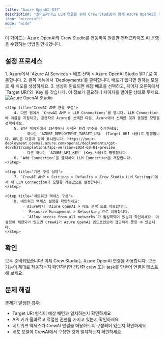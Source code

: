```yaml
---
title: "Azure OpenAI 설정"
description: "엔터프라이즈 LLM 연결을 위해 Crew Studio와 함께 Azure OpenAI를 구성합니다"
icon: "microsoft"
mode: "wide"
---
```


이 가이드는 Azure OpenAI와 Crew Studio를 연동하여 원활한 엔터프라이즈 AI 운영을 수행하는 방법을 안내합니다.

## 설정 프로세스

<Steps>
    <Step title="Azure OpenAI Studio 접속">
        1. Azure에서 `Azure AI Services > 배포 선택 > Azure OpenAI Studio 열기`로 이동합니다.
        2. 왼쪽 메뉴에서 `Deployments`를 클릭합니다. 배포가 없다면 원하는 모델로 새 배포를 생성하세요.
        3. 생성이 완료되면 해당 배포를 선택하고, 페이지 오른쪽에서 `Target URI`와 `Key`를 찾습니다. 이 정보가 필요하니 페이지를 열어둔 상태로 두세요.
            <Frame>
                <img src="/images/enterprise/azure-openai-studio.png" alt="Azure OpenAI Studio" />
            </Frame>
    </Step>

    <Step title="CrewAI AMP 연결 구성">
        4. 다른 탭에서 `CrewAI AMP > LLM Connections`를 엽니다. LLM Connection에 이름을 지정하고, 공급자로 Azure를 선택한 다음, Azure에서 선택한 것과 동일한 모델을 선택하세요.
        5. 같은 페이지에서 3단계에서 가져온 환경 변수를 추가하세요:
            - 하나는 `AZURE_DEPLOYMENT_TARGET_URL` (Target URI 사용)로 명명합니다. URL은 다음과 같이 표시됩니다: https://your-deployment.openai.azure.com/openai/deployments/gpt-4o/chat/completions?api-version=2024-08-01-preview
            - 다른 하나는 `AZURE_API_KEY` (Key 사용)로 명명합니다.
        6. `Add Connection`을 클릭하여 LLM Connection을 저장합니다.
    </Step>

    <Step title="기본 구성 설정">
        7. `CrewAI AMP > Settings > Defaults > Crew Studio LLM Settings`에서 새 LLM Connection과 모델을 기본값으로 설정합니다.
    </Step>

    <Step title="네트워크 액세스 구성">
        8. 네트워크 액세스 설정을 확인하세요:
            - Azure에서 `Azure OpenAI > 배포 선택`으로 이동합니다.
            - `Resource Management > Networking`으로 이동합니다.
            - `Allow access from all networks`가 활성화되어 있는지 확인하세요. 이 설정이 제한되어 있으면 CrewAI가 Azure OpenAI 엔드포인트에 접근하지 못할 수 있습니다.
    </Step>
</Steps>

## 확인

모두 준비되었습니다! 이제 Crew Studio는 Azure OpenAI 연결을 사용합니다. 모든 기능이 제대로 작동하는지 확인하려면 간단한 crew 또는 task를 만들어 연결을 테스트해 보세요.

## 문제 해결

문제가 발생한 경우:
- Target URI 형식이 예상 패턴과 일치하는지 확인하세요
- API 키가 올바르고 적절한 권한을 가지고 있는지 확인하세요
- 네트워크 액세스가 CrewAI 연결을 허용하도록 구성되어 있는지 확인하세요
- 배포 모델이 CrewAI에서 구성한 것과 일치하는지 확인하세요